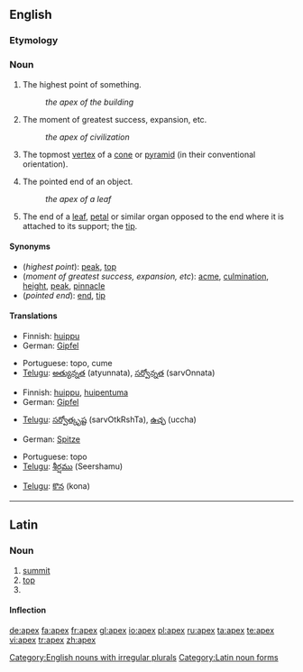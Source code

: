 {{see|ápex}}
==English==

===Etymology===
{{L.}}

===Noun===
{{en-noun|pl=apices|pl2=apexes}}

# The highest point of something.
#:''the apex of the building''
# {{figuratively}} The moment of greatest success, expansion, etc.
#:''the apex of civilization''
# {{geometry}} The topmost [[vertex]] of a [[cone]] or [[pyramid]] (in their conventional orientation).
# The pointed end of an object.
#:''the apex of a leaf''
#{{botany}} The end of a [[leaf]], [[petal]] or similar organ opposed to the end where it is attached to its support; the [[tip]].

====Synonyms====
*(''highest point''): [[peak]], [[top]]
*(''moment of greatest success, expansion, etc''): [[acme]], [[culmination]], [[height]], [[peak]], [[pinnacle]]
*(''pointed end''): [[end]], [[tip]]

====Translations====

{{trans-top|highest point}}
*Finnish: [[huippu]]
*German: [[Gipfel]] {{m}} 
{{trans-mid}}
*Portuguese: topo, cume
*[[Telugu]]: [[అత్యున్నత]] (atyunnata), [[సర్వోన్నత]] (sarvOnnata)
{{trans-bottom}}

{{trans-top|moment of greatest success, expansion, etc}}
*Finnish: [[huippu]], [[huipentuma]]
*German: [[Gipfel]] {{m}}
{{trans-mid}}
*[[Telugu]]: [[సర్వోత్కృష్ట]] (sarvOtkRshTa), [[ఉచ్ఛ]] (uccha)
{{trans-bottom}}

{{trans-top|in geometry: topmost vertex of a cone or pyramid}}
*German: [[Spitze]] {{m}}
{{trans-mid}}
*Portuguese: topo
*[[Telugu]]: [[శీర్షము]] (Seershamu)
{{trans-bottom}}

{{trans-top|pointed end}}
{{trans-mid}}
*[[Telugu]]: [[కొన]] (kona)
{{trans-bottom}}

[[Category:English nouns with irregular plurals]]

----

==Latin==

===Noun===
{{la-noun|apex|apicis|apicis|m|third}}

# [[summit]]
# [[top]]
# {{inflection of|apex#Latin|apex|voc|s}}

====Inflection====
{{ladecl3}}
{{la-decl-3rd|apex|apex|apic}}

[[Category:Latin noun forms]]

[[de:apex]]
[[fa:apex]]
[[fr:apex]]
[[gl:apex]]
[[io:apex]]
[[pl:apex]]
[[ru:apex]]
[[ta:apex]]
[[te:apex]]
[[vi:apex]]
[[tr:apex]]
[[zh:apex]]